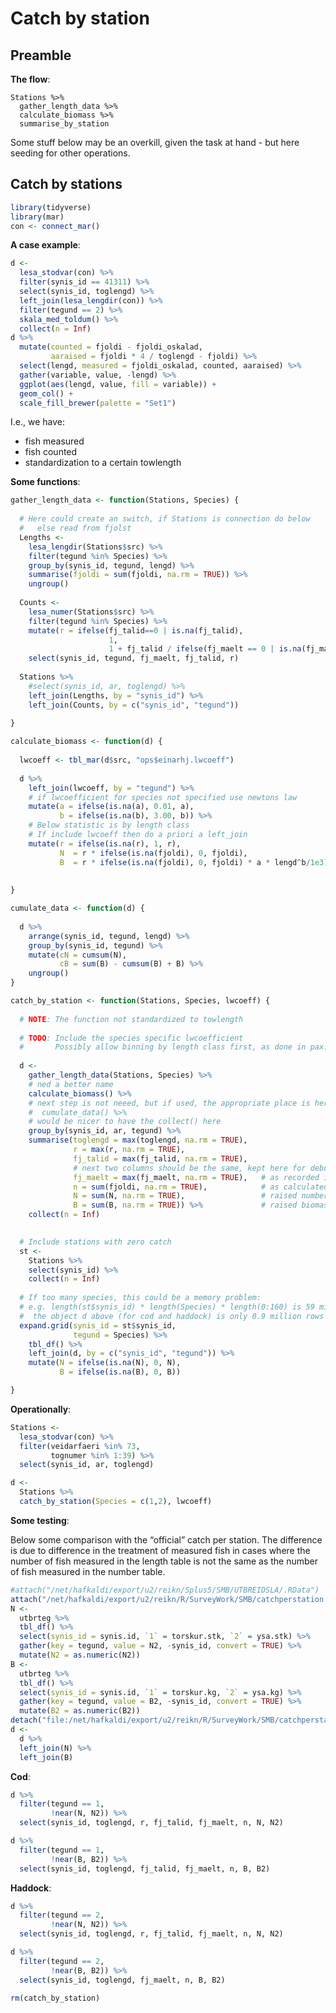 # Catch by station

## Preamble

__The flow__:
```
Stations %>% 
  gather_length_data %>% 
  calculate_biomass %>% 
  summarise_by_station
```

Some stuff below may be an overkill, given the task at hand - but here seeding for other operations.

## Catch by stations

```r
library(tidyverse)
library(mar)
con <- connect_mar()
```


**A case example**:

```r
d <- 
  lesa_stodvar(con) %>% 
  filter(synis_id == 41311) %>% 
  select(synis_id, toglengd) %>% 
  left_join(lesa_lengdir(con)) %>% 
  filter(tegund == 2) %>% 
  skala_med_toldum() %>% 
  collect(n = Inf)
d %>% 
  mutate(counted = fjoldi - fjoldi_oskalad,
         aaraised = fjoldi * 4 / toglengd - fjoldi) %>% 
  select(lengd, measured = fjoldi_oskalad, counted, aaraised) %>% 
  gather(variable, value, -lengd) %>% 
  ggplot(aes(lengd, value, fill = variable)) +
  geom_col() +
  scale_fill_brewer(palette = "Set1")
```

I.e., we have:

* fish measured
* fish counted
* standardization to a certain towlength

__Some functions__:

```r
gather_length_data <- function(Stations, Species) {
  
  # Here could create an switch, if Stations is connection do below
  #   else read from fjolst
  Lengths <- 
    lesa_lengdir(Stations$src) %>% 
    filter(tegund %in% Species) %>% 
    group_by(synis_id, tegund, lengd) %>% 
    summarise(fjoldi = sum(fjoldi, na.rm = TRUE)) %>% 
    ungroup()
  
  Counts <-
    lesa_numer(Stations$src) %>% 
    filter(tegund %in% Species) %>% 
    mutate(r = ifelse(fj_talid==0 | is.na(fj_talid),
                      1,
                      1 + fj_talid / ifelse(fj_maelt == 0 | is.na(fj_maelt), 1, fj_maelt))) %>% 
    select(synis_id, tegund, fj_maelt, fj_talid, r)
  
  Stations %>% 
    #select(synis_id, ar, toglengd) %>% 
    left_join(Lengths, by = "synis_id") %>% 
    left_join(Counts, by = c("synis_id", "tegund"))
  
}

calculate_biomass <- function(d) {
  
  lwcoeff <- tbl_mar(d$src, "ops$einarhj.lwcoeff")
    
  d %>% 
    left_join(lwcoeff, by = "tegund") %>% 
    # if lwcoefficient for species not specified use newtons law
    mutate(a = ifelse(is.na(a), 0.01, a),
           b = ifelse(is.na(b), 3.00, b)) %>% 
    # Below statistic is by length class
    # If include lwcoeff then do a priori a left_join
    mutate(r = ifelse(is.na(r), 1, r),
           N  = r * ifelse(is.na(fjoldi), 0, fjoldi),
           B  = r * ifelse(is.na(fjoldi), 0, fjoldi) * a * lengd^b/1e3)
    
  
}

cumulate_data <- function(d) {
  
  d %>% 
    arrange(synis_id, tegund, lengd) %>% 
    group_by(synis_id, tegund) %>% 
    mutate(cN = cumsum(N),
           cB = sum(B) - cumsum(B) + B) %>% 
    ungroup()
}

catch_by_station <- function(Stations, Species, lwcoeff) {
  
  # NOTE: The function not standardized to towlength
  
  # TODO: Include the species specific lwcoefficient
  #       Possibly allow binning by length class first, as done in pax::make_ldist_by_station
  
  d <- 
    gather_length_data(Stations, Species) %>% 
    # ned a better name
    calculate_biomass() %>% 
    # next step is not neeed, but if used, the appropriate place is here
    #  cumulate_data() %>% 
    # would be nicer to have the collect() here 
    group_by(synis_id, ar, tegund) %>% 
    summarise(toglengd = max(toglengd, na.rm = TRUE),
              r = max(r, na.rm = TRUE),
              fj_talid = max(fj_talid, na.rm = TRUE),
              # next two columns should be the same, kept here for debugging
              fj_maelt = max(fj_maelt, na.rm = TRUE),   # as recorded in fiskar.numer
              n = sum(fjoldi, na.rm = TRUE),            # as calculated in fiskar.lengdir
              N = sum(N, na.rm = TRUE),                 # raised numbers
              B = sum(B, na.rm = TRUE)) %>%             # raised biomass
    collect(n = Inf)

  
  # Include stations with zero catch
  st <- 
    Stations %>% 
    select(synis_id) %>% 
    collect(n = Inf)
  
  # If too many species, this could be a memory problem:
  # e.g. length(st$synis_id) * length(Species) * length(0:160) is 59 million rows!
  #  the object d above (for cod and haddock) is only 0.9 million rows
  expand.grid(synis_id = st$synis_id,
              tegund = Species) %>% 
    tbl_df() %>% 
    left_join(d, by = c("synis_id", "tegund")) %>% 
    mutate(N = ifelse(is.na(N), 0, N),
           B = ifelse(is.na(B), 0, B))

}
```

__Operationally__:

```r
Stations <-
  lesa_stodvar(con) %>% 
  filter(veidarfaeri %in% 73,
         tognumer %in% 1:39) %>% 
  select(synis_id, ar, toglengd)

d <- 
  Stations %>% 
  catch_by_station(Species = c(1,2), lwcoeff)
```

__Some testing__:

Below some comparison with the "official" catch per station. The difference is due to difference in the treatment of measured fish in cases where the number of fish measured in the length table is not the same as the number of fish measured in the number table.

```r
#attach("/net/hafkaldi/export/u2/reikn/Splus5/SMB/UTBREIDSLA/.RData")
attach("/net/hafkaldi/export/u2/reikn/R/SurveyWork/SMB/catchperstation.rdata")
N <- 
  utbrteg %>% 
  tbl_df() %>% 
  select(synis_id = synis.id, `1` = torskur.stk, `2` = ysa.stk) %>% 
  gather(key = tegund, value = N2, -synis_id, convert = TRUE) %>% 
  mutate(N2 = as.numeric(N2))
B <- 
  utbrteg %>% 
  tbl_df() %>% 
  select(synis_id = synis.id, `1` = torskur.kg, `2` = ysa.kg) %>% 
  gather(key = tegund, value = B2, -synis_id, convert = TRUE) %>% 
  mutate(B2 = as.numeric(B2))
detach("file:/net/hafkaldi/export/u2/reikn/R/SurveyWork/SMB/catchperstation.rdata")
d <- 
  d %>% 
  left_join(N) %>% 
  left_join(B)
```

__Cod__:
```r
d %>%
  filter(tegund == 1,
         !near(N, N2)) %>% 
  select(synis_id, toglengd, r, fj_talid, fj_maelt, n, N, N2)
```

```r
d %>% 
  filter(tegund == 1,
         !near(B, B2)) %>% 
  select(synis_id, toglengd, fj_talid, fj_maelt, n, B, B2)
```

__Haddock__:
```r
d %>%
  filter(tegund == 2,
         !near(N, N2)) %>% 
  select(synis_id, toglengd, r, fj_talid, fj_maelt, n, N, N2)
```

```r
d %>% 
  filter(tegund == 2,
         !near(B, B2)) %>% 
  select(synis_id, toglengd, fj_maelt, n, B, B2)
```

```r
rm(catch_by_station)
```





